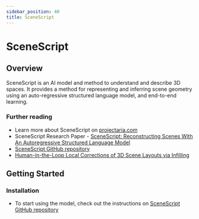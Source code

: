 ```yaml
---
sidebar_position: 40
title: SceneScript
---
```


# SceneScript

## Overview

SceneScript is an AI model and method to understand and describe 3D spaces.
It provides a method for representing and inferring scene geometry using an auto-regressive structured language model, and end-to-end learning.

### Further reading
* Learn more about SceneScript on [projectaria.com](https://www.projectaria.com/scenescript)
* SceneScript Research Paper - [SceneScript: Reconstructing Scenes With An Autoregressive Structured Language Model](https://arxiv.org/abs/2403.13064)
* [SceneScript GitHub repository](https://github.com/facebookresearch/scenescript)
* [Human-in-the-Loop Local Corrections of 3D Scene Layouts via Infilling](https://arxiv.org/abs/2503.11806)


## Getting Started
### Installation
* To start using the model, check out the instructions on [SceneScript GitHub repository](https://github.com/facebookresearch/scenescript?tab=readme-ov-file#installation)
